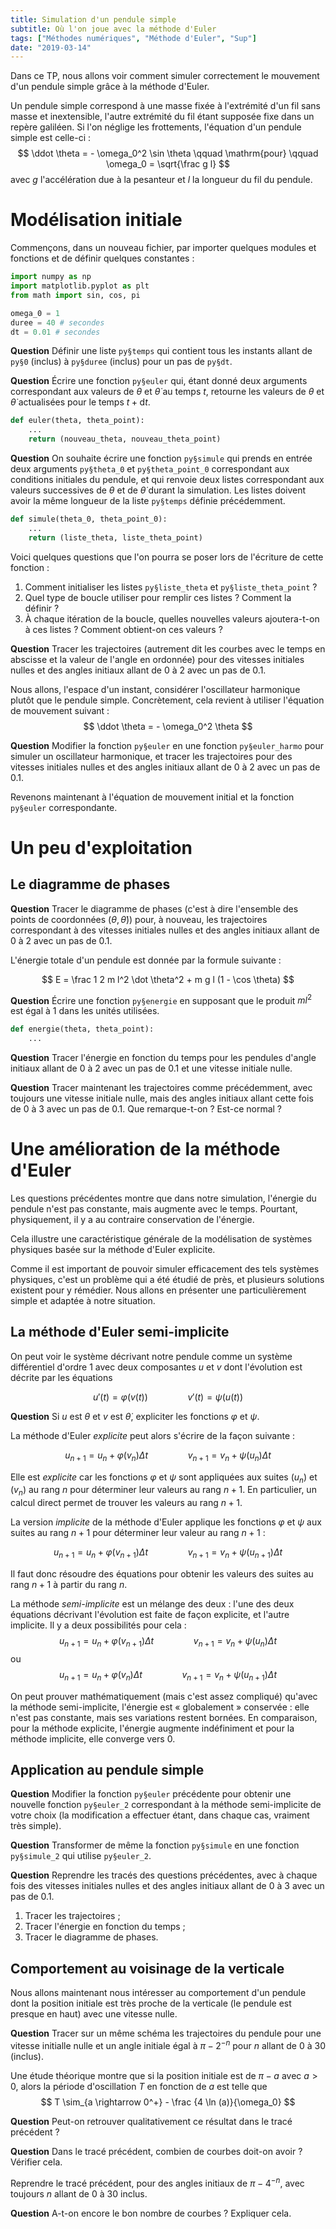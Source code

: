```yaml
---
title: Simulation d'un pendule simple
subtitle: Où l'on joue avec la méthode d'Euler
tags: ["Méthodes numériques", "Méthode d'Euler", "Sup"]
date: "2019-03-14"
---
```


Dans ce TP, nous allons voir comment simuler correctement le mouvement d'un pendule simple grâce à la méthode d'Euler.

<!-- \begin{wrapfigure}{l}{2cm}
\begin{tikzpicture}
\draw [thin, dashed, black!60] (0,0) -- (0,-2) ;
\draw (0,0) -- (-60:1.8) ;
\shade [shading = ball, ball color = black] (-60:1.8) circle (3pt) ;
\draw [-latex] (-90:1) arc (-90:-60:1) node [midway, below] {$\theta$};
\shade [top color = white, bottom color = black!40, color = white!0] (-1,0.2) rectangle (1,0) ;
\end{tikzpicture}
\end{wrapfigure} -->

Un pendule simple correspond à une masse fixée à l'extrémité d'un fil sans masse et inextensible, l'autre extrémité du fil étant supposée fixe dans un repère galiléen. Si l'on néglige les frottements, l'équation d'un pendule simple est celle-ci&nbsp;:
$$
\ddot \theta = - \omega_0^2 \sin \theta \qquad \mathrm{pour} \qquad \omega_0 = \sqrt{\frac g l}
$$
avec $g$ l'accélération due à la pesanteur et $l$ la longueur du fil du pendule.

# Modélisation initiale

Commençons, dans un nouveau fichier, par importer quelques modules et fonctions et de définir quelques constantes&nbsp;:
```python
import numpy as np
import matplotlib.pyplot as plt
from math import sin, cos, pi

omega_0 = 1
duree = 40 # secondes
dt = 0.01 # secondes
```
**Question** Définir une liste `py§temps` qui contient tous les instants allant de `py§0` (inclus) à `py§duree` (inclus) pour un pas de `py§dt`.

**Question** Écrire une fonction `py§euler` qui, étant donné deux arguments correspondant aux valeurs de $\theta$ et $\dot \theta$ au temps $t$, retourne les valeurs de $\theta$ et $\dot \theta$ actualisées pour le temps $t + \mathrm{d} t$.

```python
def euler(theta, theta_point):
	...
	return (nouveau_theta, nouveau_theta_point)
```

**Question** On souhaite écrire une fonction `py§simule` qui prends en entrée deux arguments `py§theta_0` et `py§theta_point_0` correspondant aux conditions initiales du pendule, et qui renvoie deux listes correspondant aux valeurs successives de $\theta$ et de&nbsp;$\dot \theta$ durant la simulation. Les listes doivent avoir la même longueur de la liste `py§temps` définie précédemment. 
```python
def simule(theta_0, theta_point_0):
	...
	return (liste_theta, liste_theta_point)
```
Voici quelques questions que l'on pourra se poser lors de l'écriture de cette fonction&nbsp;:

1. Comment initialiser les listes `py§liste_theta` et `py§liste_theta_point`&nbsp;?
1. Quel type de boucle utiliser pour remplir ces listes&nbsp;? Comment la définir&nbsp;?
1. À chaque itération de la boucle, quelles nouvelles valeurs ajoutera-t-on à ces listes&nbsp;? Comment obtient-on ces valeurs&nbsp;?

**Question** Tracer les trajectoires (autrement dit les courbes avec le temps en abscisse et la valeur de l'angle en ordonnée) pour des vitesses initiales nulles et des angles initiaux allant de $0$ à $2$ avec un pas de $0.1$.

Nous allons, l'espace d'un instant, considérer l'oscillateur harmonique plutôt que le pendule simple. Concrètement, cela revient à utiliser l'équation de mouvement suivant&nbsp;:
$$
\ddot \theta = - \omega_0^2 \theta
$$

**Question** Modifier la fonction `py§euler` en une fonction `py§euler_harmo` pour simuler un oscillateur harmonique, et tracer les trajectoires pour des vitesses initiales nulles et des angles initiaux allant de $0$ à $2$ avec un pas de $0.1$.

Revenons maintenant à l'équation de mouvement initial et la fonction `py§euler` correspondante.

# Un peu d'exploitation

## Le diagramme de phases

**Question** Tracer le diagramme de phases (c'est à dire l'ensemble des points de coordonnées&nbsp;$(\theta, \dot \theta)$) pour, à nouveau, les trajectoires correspondant à des vitesses initiales nulles et des angles initiaux allant de $0$ à $2$ avec un pas de $0.1$.

L'énergie totale d'un pendule est donnée par la formule suivante&nbsp;:

<!-- $$
E = \underbrace{\frac 1 2 m l^2 \dot \theta^2}_{E_C} + \underbrace{\vphantom{\frac 1 2}m g l (1 - \cos \theta)}_{E_P}
$$ -->

$$
E = \frac 1 2 m l^2 \dot \theta^2 + m g l (1 - \cos \theta)
$$

**Question** Écrire une fonction `py§energie` en supposant que le produit $m l^2$ est égal à $1$ dans les unités utilisées.

```python
def energie(theta, theta_point):
	...
```

**Question** Tracer l'énergie en fonction du temps pour les pendules d'angle initiaux allant de $0$ à $2$ avec un pas de $0.1$ et une vitesse initiale nulle.

**Question** Tracer maintenant les trajectoires comme précédemment, avec toujours une vitesse initiale nulle, mais des angles initiaux allant cette fois de $0$ à $3$ avec un pas de $0.1$. Que remarque-t-on&nbsp;? Est-ce normal&nbsp;?

# Une amélioration de la méthode d'Euler

Les questions précédentes montre que dans notre simulation, l'énergie du pendule n'est pas constante, mais augmente avec le temps. Pourtant, physiquement, il y a au contraire conservation de l'énergie.

Cela illustre une caractéristique générale de la modélisation de systèmes physiques basée sur la méthode d'Euler explicite.

Comme il est important de pouvoir simuler efficacement des tels systèmes physiques, c'est un problème qui a été étudié de près, et plusieurs solutions existent pour y rémédier. Nous allons en présenter une particulièrement simple et adaptée à notre situation.

## La méthode d'Euler semi-implicite

On peut voir le système décrivant notre pendule comme un système différentiel d'ordre&nbsp;$1$ avec deux composantes $u$ et $v$ dont l'évolution est décrite par les équations

$$
u'(t) = \varphi(v(t)) \qquad \qquad v'(t) = \psi(u(t))
$$

<!-- $$
\left\{
\begin{array}{r@{\ }l}
u'(t) & = \varphi(v(t)) \\
v'(t) & = \psi(u(t))
\end{array} \right.
$$ -->

**Question** Si $u$ est $\theta$ et $v$ est $\dot \theta$, expliciter les fonctions $\varphi$ et $\psi$.

La méthode d'Euler _explicite_ peut alors s'écrire de la façon suivante&nbsp;:

$$
u_{n + 1} = u_n + \varphi(v_n) \Delta t \qquad \qquad v_{n+1} = v_n + \psi(u_n) \Delta t
$$

<!-- $$ \left\{
	\begin{array}{r@{\ }l}
u_{n+1} & = u_n + \varphi(v_n) \Delta t \\
v_{n+1} & = v_n + \psi(u_n) \Delta t
	\end{array}
\right. $$ -->

Elle est _explicite_ car les fonctions $\varphi$ et $\psi$ sont appliquées aux suites $(u_n)$ et $(v_n)$ au rang $n$ pour déterminer leur valeurs au rang $n+1$. En particulier, un calcul direct permet de trouver les valeurs au rang $n+1$.

La version _implicite_ de la méthode d'Euler applique les fonctions $\varphi$ et $\psi$ aux suites au rang $n+1$ pour déterminer leur valeur au rang $n+1$&nbsp;:

$$
u_{n + 1} = u_n + \varphi(v_{n + 1}) \Delta t \qquad \qquad v_{n+1} = v_n + \psi(u_{n + 1}) \Delta t
$$

<!-- $$ \left\{
	\begin{array}{r@{\ }l}
u_{n+1} & = u_n + \varphi(v_{n+1}) \Delta t \\
v_{n+1} & = v_n + \psi(u_{n+1}) \Delta t
	\end{array}
\right. $$ -->

Il faut donc résoudre des équations pour obtenir les valeurs des suites au rang $n + 1$ à partir du rang $n$.

La méthode _semi-implicite_ est un mélange des deux&nbsp;: l'une des deux équations décrivant l'évolution est faite de façon explicite, et l'autre implicite. Il y a deux possibilités pour cela&nbsp;:
$$
u_{n + 1} = u_n + \varphi(v_{n + 1}) \Delta t \qquad \qquad v_{n + 1} = v_n + \psi(u_{n}) \Delta t
$$
ou
$$
u_{n + 1} = u_n + \varphi(v_{n}) \Delta t \qquad \qquad v_{n + 1} = v_n + \psi(u_{n + 1}) \Delta t
$$

<!-- $$ \left\{
	\begin{array}{r@{\ }l}
u_{n+1} & = u_n + \varphi(v_{n+1}) \Delta t \\
v_{n+1} & = v_n + \psi(u_n) \Delta t
	\end{array}
\right. \qquad \hbox{ou} \qquad
\left\{
	\begin{array}{r@{\ }l}
u_{n+1} & = u_n + \varphi(v_n) \Delta t \\
v_{n+1} & = v_n + \psi(u_{n+1}) \Delta t
	\end{array}
\right.
$$ -->

On peut prouver mathématiquement (mais c'est assez compliqué) qu'avec la méthode semi-implicite, l'énergie est «&nbsp;globalement&nbsp;» conservée&nbsp;: elle n'est pas constante, mais ses variations restent bornées. En comparaison, pour la méthode explicite, l'énergie augmente indéfiniment et pour la méthode implicite, elle converge vers $0$.

## Application au pendule simple

**Question** Modifier la fonction `py§euler` précédente pour obtenir une nouvelle fonction `py§euler_2` correspondant à la méthode semi-implicite de votre choix (la modification a effectuer étant, dans chaque cas, vraiment très simple).

**Question** Transformer de même la fonction `py§simule` en une fonction `py§simule_2` qui utilise `py§euler_2`.

**Question** Reprendre les tracés des questions précédentes, avec à chaque fois des vitesses initiales nulles et des angles initiaux allant de $0$ à $3$ avec un pas de $0.1$.

1. Tracer les trajectoires&nbsp;;
1. Tracer l'énergie en fonction du temps&nbsp;;
1. Tracer le diagramme de phases.

## Comportement au voisinage de la verticale

Nous allons maintenant nous intéresser au comportement d'un pendule dont la position initiale est très proche de la verticale (le pendule est presque en haut) avec une vitesse nulle.

**Question** Tracer sur un même schéma les trajectoires du pendule pour une vitesse initialle nulle et un angle initiale égal à $\pi - 2^{-n}$ pour $n$ allant de $0$ à $30$ (inclus).

Une étude théorique montre que si la position initiale est de $\pi - a$ avec $a > 0$, alors la période d'oscillation $T$ en fonction de $a$ est telle que
$$
T \sim_{a \rightarrow 0^+} - \frac {4 \ln (a)}{\omega_0}
$$

**Question** Peut-on retrouver qualitativement ce résultat dans le tracé précédent&nbsp;?

**Question** Dans le tracé précédent, combien de courbes doit-on avoir&nbsp;? Vérifier cela.

Reprendre le tracé précédent, pour des angles initiaux de $\pi - 4^{-n}$, avec toujours $n$ allant de $0$ à $30$ inclus.

**Question** A-t-on encore le bon nombre de courbes&nbsp;? Expliquer cela.